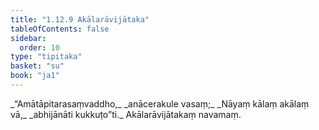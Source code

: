 ```yaml
---
title: "1.12.9 Akālarāvijātaka"
tableOfContents: false
sidebar:
  order: 10
type: "tipitaka"
basket: "su"
book: "ja1"
---
```



<DynamicBreadcrumb />

<Division number="119" book="ja1">

<Paragraph number="263" type="verses" book="ja1">
_“Amātāpitarasaṃvaddho,_  
_anācerakule vasaṃ;_  
_Nāyaṃ kālaṃ akālaṃ vā,_  
_abhijānāti kukkuṭo”ti._  


</Paragraph>
</Division>

<Paragraph number="264" type="center" book="ja1">
Akālarāvijātakaṃ navamaṃ.
</Paragraph>